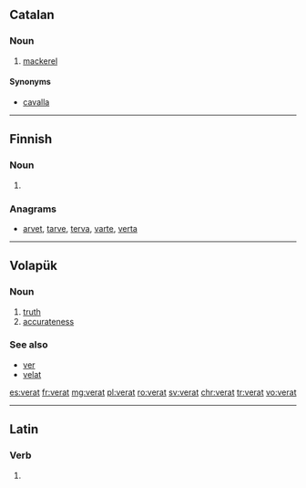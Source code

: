 ==Catalan==

===Noun===
{{ca-noun|m}}

# [[mackerel]]

====Synonyms====
* [[cavalla]]

----

==Finnish==

===Noun===
{{head|fi|noun form}}

# {{plural of|lang=fi|verka}}

===Anagrams===
* [[arvet#Finnish|arvet]], [[tarve#Finnish|tarve]], [[terva#Finnish|terva]], [[varte#Finnish|varte]], [[verta#Finnish|verta]]

----

==Volapük==

===Noun===
{{head|vo|noun}}

# [[truth]]
# [[accurateness]]

===See also===
* [[ver]]
* [[velat]]

[[es:verat]]
[[fr:verat]]
[[mg:verat]]
[[pl:verat]]
[[ro:verat]]
[[sv:verat]]
[[chr:verat]]
[[tr:verat]]
[[vo:verat]]

----
==Latin==

===Verb===
{{la-verb-form|vērat}}

# {{conjugation of|vērō||3|s|pres|act|ind|lang=la}}
{{rfc-auto}}